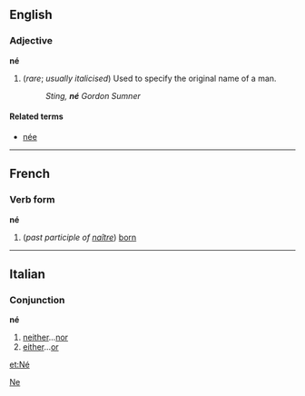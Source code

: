 ==English==
===Adjective===
'''né'''

#(''rare''; ''usually italicised'') Used to specify the original name of a man.
#:''Sting, '''né''' Gordon Sumner''

====Related terms====
*[[née]]

[[Category:English words spelled with diacritics or ligatures|Ne]]

----

==French==
===Verb form===
'''né'''

#(''past participle of [[naître]]'') [[born]]

----

==Italian==
===Conjunction===
'''né'''

# [[neither]]...[[nor]]
# [[either]]...[[or]]

[[et:Né]]